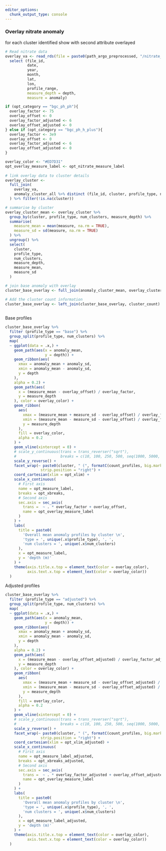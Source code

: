 ```yaml
---
editor_options: 
  chunk_output_type: console
---
```


### Overlay nitrate anomaly

for each cluster identified show with second attribute overlayed

```r

# Read nitrate data
overlay_va <- read_rds(file = paste0(path_argo_preprocessed, "/nitrate_anomaly_va.rds")) %>%
  select (file_id,
          date,
          year,
          month,
          lat,
          lon,
          profile_range,
          measure_depth = depth,
          measure = anomaly)

if (opt_category == "bgc_ph_ph"){
  overlay_factor <- 75
  overlay_offset <- 0
  overlay_factor_adjusted <- 6
  overlay_offset_adjusted <- 0
} else if (opt_category == "bgc_ph_h_plus"){
  overlay_factor <- 3e9
  overlay_offset <- 0
  overlay_factor_adjusted <- 6
  overlay_offset_adjusted <- 0
}

overlay_color <- "#ED7D31"
opt_overlay_measure_label <- opt_nitrate_measure_label
  
# link overlay data to cluster details
overlay_cluster <-
  full_join(
    overlay_va,
    anomaly_cluster_all %>% distinct (file_id, cluster, profile_type, num_clusters)
  ) %>% filter(!is.na(cluster))

# summarise by cluster
overlay_cluster_mean <- overlay_cluster %>%
  group_by(cluster, profile_type, num_clusters, measure_depth) %>%
  summarise(
    measure_mean = mean(measure, na.rm = TRUE),
    measure_sd = sd(measure, na.rm = TRUE)
  ) %>%
  ungroup() %>%
  select(
    cluster,
    profile_type,
    num_clusters,
    measure_depth,
    measure_mean,
    measure_sd
  )

# join base anomaly with overlay
cluster_base_overlay <- full_join(anomaly_cluster_mean, overlay_cluster_mean)

# Add the cluster count information
cluster_base_overlay <- left_join(cluster_base_overlay, cluster_count)
  
```

Base profiles

```r

cluster_base_overlay %>% 
  filter (profile_type == "base") %>%
  group_split(profile_type, num_clusters) %>%
  map(
  ~ ggplot(data = .x,) +
    geom_path(aes(x = anomaly_mean,
                  y = depth)) +
    geom_ribbon(aes(
      xmax = anomaly_mean + anomaly_sd,
      xmin = anomaly_mean - anomaly_sd,
      y = depth
    ),
    alpha = 0.2) +
    geom_path(aes(
      x = (measure_mean - overlay_offset) / overlay_factor,
      y = measure_depth
    ), color = overlay_color) +
    geom_ribbon(
      aes(
        xmax = (measure_mean + measure_sd - overlay_offset) / overlay_factor,
        xmin = (measure_mean - measure_sd - overlay_offset) / overlay_factor,
        y = measure_depth
      ),
      fill = overlay_color,
      alpha = 0.2
    ) +
    geom_vline(xintercept = 0) +
    # scale_y_continuous(trans = trans_reverser("sqrt"),
    #                    breaks = c(10, 100, 250, 500, seq(1000, 5000, 500))) +
    scale_y_reverse() +
    facet_wrap(~ paste0(cluster, " (", formatC(count_profiles, big.mark=",") , ")"),
                strip.position = "right") +
    coord_cartesian(xlim = opt_xlim) +
    scale_x_continuous(
      # First axis
      name = opt_measure_label,
      breaks = opt_xbreaks,
      # Second axis
      sec.axis = sec_axis(
        trans =  ~ . * overlay_factor + overlay_offset,
        name = opt_overlay_measure_label
      )
    ) +
    labs(
      title = paste0(
        'Overall mean anomaly profiles by cluster \n',
        'type = ', unique(.x$profile_type), ', ', 
        'num clusters = ', unique(.x$num_clusters)
      ),
      x = opt_measure_label,
      y = 'depth (m)'
    ) +
    theme(axis.title.x.top = element_text(color = overlay_color),
          axis.text.x.top = element_text(color = overlay_color))
  )

```

Adjusted profiles

```r

cluster_base_overlay %>% 
  filter (profile_type == "adjusted") %>%
  group_split(profile_type, num_clusters) %>%
  map(
  ~ ggplot(data = .x,) +
    geom_path(aes(x = anomaly_mean,
                  y = depth)) +
    geom_ribbon(aes(
      xmax = anomaly_mean + anomaly_sd,
      xmin = anomaly_mean - anomaly_sd,
      y = depth
    ),
    alpha = 0.2) +
    geom_path(aes(
      x = (measure_mean - overlay_offset_adjusted) / overlay_factor_adjusted,
      y = measure_depth
    ), color = overlay_color) +
    geom_ribbon(
      aes(
        xmax = (measure_mean + measure_sd - overlay_offset_adjusted) / overlay_factor_adjusted,
        xmin = (measure_mean - measure_sd - overlay_offset_adjusted) / overlay_factor_adjusted,
        y = measure_depth
      ),
      fill = overlay_color,
      alpha = 0.2
    ) +
    geom_vline(xintercept = 0) +
    # scale_y_continuous(trans = trans_reverser("sqrt"),
    #                    breaks = c(10, 100, 250, 500, seq(1000, 5000, 500))) +
    scale_y_reverse() +
    facet_wrap(~ paste0(cluster, " (", formatC(count_profiles, big.mark=",") , ")"),
                strip.position = "right") +
    coord_cartesian(xlim = opt_xlim_adjusted) +
    scale_x_continuous(
      # First axis
      name = opt_measure_label_adjusted,
      breaks = opt_xbreaks_adjusted,
      # Second axis
      sec.axis = sec_axis(
        trans =  ~ . * overlay_factor_adjusted + overlay_offset_adjusted,
        name = opt_overlay_measure_label
      )
    ) +
    labs(
      title = paste0(
        'Overall mean anomaly profiles by cluster \n',
        'type = ', unique(.x$profile_type), ', ', 
        'num clusters = ', unique(.x$num_clusters)
      ),
      x = opt_measure_label_adjusted,
      y = 'depth (m)'
    ) +
    theme(axis.title.x.top = element_text(color = overlay_color),
          axis.text.x.top = element_text(color = overlay_color))
  )

```
